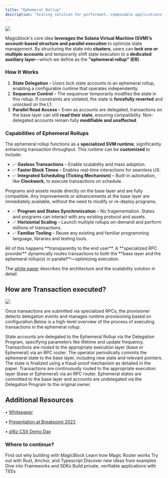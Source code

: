 ```yaml
---
title: "Ephemeral Rollup"
description: "Scaling solution for performant, composable applications"
---
```


<img class="w-full h-auto max-w-5xl" src="/images/architecture_overview.png" />

Magicblock's core idea **leverages the Solana Virtual Machine (SVM)’s account-based structure and parallel execution** to optimize state management. By structuring the state into **clusters**, users can **lock one or multiple accounts** and temporarily shift state execution to a **dedicated auxiliary layer**—which we define as the **"ephemeral rollup" (ER)**.

### **How It Works**

1. **State Delegation** – Users lock state accounts to an ephemeral rollup, enabling a configurable runtime that operates independently.
2. **Sequencer Control** – The sequencer temporarily modifies the state in this rollup. If constraints are violated, the state is **forcefully reverted** and unlocked on the L1.
3. **Parallel Read Access** – Even as accounts are delegated, transactions on the base layer can still **read their state**, ensuring compatibility. Non-delegated accounts remain fully **modifiable and unaffected**.

### **Capabilities of Ephemeral Rollups**

The ephemeral rollup functions as a **specialized SVM runtime**, significantly enhancing transaction throughput. This runtime can be **customized** to include:

- ✅ **Gasless Transactions** – Enable scalability and mass adoption.
- ✅ **Faster Block Times** – Enables real-time interactions for seamless UX.
- ✅ **Integrated Scheduling (Ticking Mechanism)** – Built-in automation, like **Clockwork**, to execute transactions on schedule.

Programs and assets reside directly on the base layer and are fully compatible. Any improvements or advancements at the base layer are immediately available, without the need to modify or re-deploy programs.

- ✅ **Program and States Synchronization** – No fragementation. States and programs can interact with any existing protocol and assets.
- ✅ **Horizontal Scaling** – Launch multiple rollups on-demand and perform millions of transactions.
- ✅ **Familiar Tooling** – Reuse any existing and familiar programming language, libraries and testing tools.

<Card title="Seamless User Experience">
  All of this happens **transparently to the end user**. A **specialized RPC
  provider** dynamically routes transactions to both the **base layer and the
  ephemeral rollup(s) in parallel**—optimizing execution.
</Card>

The [white paper](https://arxiv.org/abs/2311.02650) describes the architecture and the scalability solution in detail.

## How are Transaction executed?

<img class="w-full h-auto max-w-5xl" src="/images/magic-router.png" />

Once transactions are submitted via specialized RPCs, the provisioner detects delegation events and manages runtime provisioning based on configuration.Below is a high-level overview of the process of executing transactions in the ephemeral rollup:

<Steps>
  <Step title="Delegation">
    State accounts are delegated to the Ephemeral Rollup via the Delegation
    Program, specifying parameters like lifetime and update frequency.
  </Step>
  <Step title="Transaction Execution">
    Transactions are routed to the appropriate execution layer (base or
    Ephemeral) via an RPC router.
  </Step>
  <Step title="State Commitment">
    The operator periodically commits the ephemeral state to the base layer,
    including new state and relevant pointers. The state is finalized using a
    fraud-proof mechanism as detailed in the paper.
  </Step>
  <Step title="Continued Transaction Execution">
    Transactions are continuously routed to the appropriate execution layer
    (base or Ephemeral) via an RPC router.
  </Step>
  <Step title="Final Commitment and Undelegation">
    Ephemeral states are committed to the base layer and accounts are
    undelegated via the Delegation Program to the original owner.
  </Step>
</Steps>

## Additional Resources

• [Whitepaper](https://arxiv.org/abs/2311.02650)

• [Presentation at Breakpoint 2023](https://t.co/P8SEeSEb8j)

• [a16z CSX Demo Day](https://www.youtube.com/watch?v=UFUlv-gIBTk)

### Where to continue?

<CardGroup cols={2}>
  <Card
    title="Why MagicBlock?"
    icon="wand"
    href="/pages/get-started/introduction/why-magicblock"
    iconType="duotone"
  >
    Find out why building with MagicBlock
  </Card>
  <Card
    title="Magic Router"
    icon="router"
    href="/pages/get-started/introduction/smart-router"
    iconType="duotone"
  >
    Learn how Magic Router works
  </Card>
  <Card
    title="Build"
    icon="hammer"
    href="/pages/get-started/how-integrate-your-program/overview"
    iconType="duotone"
  >
    Try out with Rust, Anchor, and Typescript
  </Card>
  <Card
    title="Use Cases"
    icon="star"
    href="/pages/get-started/use-cases/introduction"
    iconType="duotone"
  >
    Discover new ideas from examples
  </Card>
  <Card
    title="Frameworks and SDKs"
    icon="code"
    href="/pages/tools/introduction"
    iconType="duotone"
  >
    Dive into Frameworks and SDKs
  </Card>
  <Card
    title="Privacy"
    icon="shield-check"
    href="/pages/get-started/use-cases/privacy"
    iconType="duotone"
  >
    Build private, verifiable applications with TEEs
  </Card>
</CardGroup>
